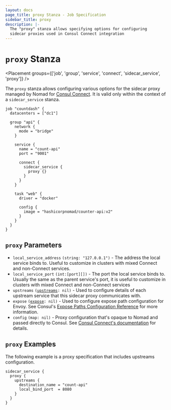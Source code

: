 ```yaml
---
layout: docs
page_title: proxy Stanza - Job Specification
sidebar_title: proxy
description: |-
  The "proxy" stanza allows specifying options for configuring
  sidecar proxies used in Consul Connect integration
---
```


# `proxy` Stanza

<Placement
  groups={['job', 'group', 'service', 'connect', 'sidecar_service', 'proxy']}
/>

The `proxy` stanza allows configuring various options for the sidecar proxy
managed by Nomad for [Consul
Connect](/docs/integrations/consul-connect). It is valid only
within the context of a `sidecar_service` stanza.

```hcl
job "countdash" {
  datacenters = ["dc1"]

  group "api" {
    network {
      mode = "bridge"
    }

    service {
      name = "count-api"
      port = "9001"

      connect {
        sidecar_service {
          proxy {}
        }
      }
    }

    task "web" {
      driver = "docker"

      config {
        image = "hashicorpnomad/counter-api:v2"
      }
    }
  }
}
```

## `proxy` Parameters

- `local_service_address` `(string: "127.0.0.1")` - The address the local service binds to. Useful to
  customize in clusters with mixed Connect and non-Connect services.
- `local_service_port` `(int:[port][])` - The port the local service binds to.
  Usually the same as the parent service's port, it is useful to customize in clusters with mixed
  Connect and non-Connect services
- `upstreams` <code>([upstreams][]: nil)</code> - Used to configure details of each upstream service that
  this sidecar proxy communicates with.
- `expose` <code>([expose]: nil)</code> - Used to configure expose path configuration for Envoy.
  See Consul's [Expose Paths Configuration Reference](https://www.consul.io/docs/connect/registration/service-registration#expose-paths-configuration-reference)
  for more information.
- `config` `(map: nil)` - Proxy configuration that's opaque to Nomad and
  passed directly to Consul. See [Consul Connect's
  documentation](https://www.consul.io/docs/connect/proxies/envoy#dynamic-configuration)
  for details.

## `proxy` Examples

The following example is a proxy specification that includes upstreams configuration.

```hcl
sidecar_service {
  proxy {
    upstreams {
      destination_name = "count-api"
      local_bind_port  = 8080
    }
  }
}
```

[job]: /docs/job-specification/job 'Nomad job Job Specification'
[group]: /docs/job-specification/group 'Nomad group Job Specification'
[task]: /docs/job-specification/task 'Nomad task Job Specification'
[interpolation]: /docs/runtime/interpolation 'Nomad interpolation'
[sidecar_service]: /docs/job-specification/sidecar_service 'Nomad sidecar service Specification'
[upstreams]: /docs/job-specification/upstreams 'Nomad upstream config Specification'
[port]: /docs/job-specification/network#port-parameters 'Nomad network port configuration'
[expose]: /docs/job-specification/expose 'Nomad proxy expose configuration'
